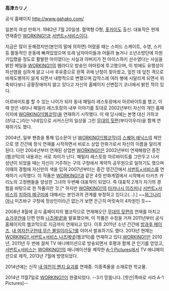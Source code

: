 '''高津カリノ'''

공식 홈페이지 http://www.gahako.com/

일본의 여성 만화가. 1982년 7월 20일생. 혈액형 O형, [[홋카이도]] 출신.
대표작은 현재 연재중인 [[WORKING!!]]과 [[서번트×서비스]]이다.

지금은 많이 둔해졌지만(본인의 말에 의하면) 어렸을 때는 스피드 스케이트, 수영, 스키 등 활동적인 운동에 빠져있었으며 또래 남자아이들과 어울려 놀거나 소년소방단에 자원가입했을 정도로 활발한 아이였다는 사실과 아버지가 전 아이스하키 선수였다는 사실을 밝힌 메일을 [[WORKING!!]]의 웹라디오 방송인 야마킹에 투고했으며, 이 밖에도 유행성이하선염을 심하게 앓고 나서 후유증으로 왼쪽 귀에 난청이 찾아왔고, 엎친 데 덮친 격으로 바제도병까지 앓게 되면서 내향적으로 변했으며 갑작스레 여러 병에 시달리게 되면서 위축되다보니 공황장애까지 앓고 있다고 자신의 홈페이지 신변잡기 코너에서 밝힌 적이 있다.

아르바이트를 할 수 있는 나이가 되자 동네 패밀리 레스토랑에서 아르바이트를 했고, 이때 얻은 네타나 패밀리 레스토랑의 내부 이야기를 토대로 2002년부터 자신의 개인 홈페이지에 [[WORKING!!(웹코믹)]]을 연재하기 시작했다. 이 때 당시에는 본명 대신 가하코(がはこ)라는 닉네임으로 서커스단의 일상을 그린 [[무대의 뒷편]](부타이우라)을 함께 연재하기도 했다.

2004년, 일부 팬층을 통해 입소문이 난 [[WORKING!!(웹코믹)]]이 [[스퀘어 에닉스]]의 제안으로 영 간간에 정식 연재를 시작하면서 비로소 상업 만화가로서 자신의 이름을 알리게 된다. 다만 2004년부터 연재된 상업판 [[WORKING!!]]은 2002년부터 연재해왔던 종전(웹코믹)의 내용과는 서로 차이가 난다. 패밀리 레스토랑 아르바이트를 그만두고 나서 성년이 되었을 때는 자신이 거주하는 구의 구청에서 계약직 공무원으로 일하기도 했으며 이때의 경험에 자신만의 색을 입혀 2007년부터는 증간 영간간에서 [[서번트×서비스]]를 연재하기 시작했다. 이 작품은 [[WORKING!!]]과 같은 4컷 만화계열에서 시작해서 타카츠 카리노의 고정팬들을 양성한 그녀의 두번째 대표작이 되었다. 즉 대표작 2개가 자기의 경험을 바탕으로 한 작품이란 것.[* 하지만 [[WORKING!!]]의 [[타카나시 이즈미]]나 [[서번트×서비스]]의 [[치하야 메구미]]에 대해서는 본인과의 관계를 부정하고 있다고(...).] ~~[[와그나리아]]나 미츠바구 구청에 정상인이라곤 없는거 보면 은근히 머릿속이 4차원인 듯~~

2008년 8월에 공식 홈페이지의 웹코믹으로 연재해오던 [[무대의 뒷편]]의 연재를 마치고 [[쇼가쿠칸]]에 단편 만화 [[나츠메넷!]]을 발표했으며, 이 작품은 수정을 거쳐 2011년부터 공식 홈페이지의 웹코믹으로 지금까지 연재되고 있다. 이후 2011년 소년 간간에 [[방과후 메이즈]], [[내 여자친구한테 무슨 볼일이라도?]]를 이어서 발표하기도 했다. 2013년 현재는 [[WORKING!!]],[[서번트×서비스]],[[나츠메넷]](웹코믹)를 연재하고 있다.[[WORKING!!]]은 2010년, 2011년 두 번에 걸쳐 TV 애니메이션으로 방송되면서 호평과 함께 큰 인기를 얻었고, 
[[서번트×서비스]]는 [[WORKING!!]]의 애니메이션을 제작한 [[A-1 Pictures]]에서 TV 애니메이션으로 제작, 2013년 7월에 방영되었다.

2014년에는 신작 [[내 여친이 왠지 요괴]]를 연재중. 이종족물을 소재로한 학교물.

2014년 11월7일로 [[WORKING!!]]이 완결되었다. --3기 믿쑵니다. [핫산|똑바로 서라 A-1 Pictures]--
